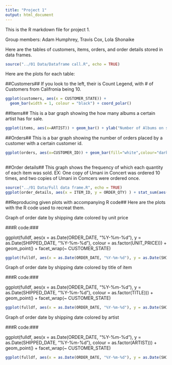 ```yaml
---
title: "Project 1"
output: html_document
---
```


This is the R markdown file for project 1.

Group members: Adam Humphrey, Travis Cox, Lola Shonaike

Here are the tables of customers, items, orders, and order details stored in data frames.

```r
source("../01 Data/Dataframe call.R", echo = TRUE)
```

Here are the plots for each table:

##Customers##
If you look to the left, their is Count Legend, with # of Customers from Califronia being 10.
```r
ggplot(customers, aes(x = CUSTOMER_STATE)) +
  geom_bar(width = 1, colour = "black") + coord_polar()
```

##Items##
This is a bar graph showing the how many albums a certain artist has for sale.
```r
ggplot(items, aes(x=ARTIST)) + geom_bar() + ylab("Number of Albums on sale") + xlab("Artist") + coord_flip()
```

##Orders##
This is a bar graph showing the number of orders placed by a customer with a certain customer id.
```r
ggplot(orders, aes(x=CUSTOMER_ID)) + geom_bar(fill="white",colour="darkgreen") + ylab("Number of Orders")+ scale_x_discrete("Customer ID")
                                                                                                                            
```

##Order details##
This graph shows the frequency of which each quantity of each item was sold.
EX: One copy of Umani in Concert was ordered 10 times, and two copies of Umani in Comcers were ordered once.
```r
source("../01 Data/Full data frame.R", echo = TRUE)
ggplot(order_details, aes(x = ITEM_ID, y = ORDER_QTY) ) + stat_sum(aes(group = 1, color = ITEM_ID))
```

##Reproducing given plots with accompanying R code##
Here are the plots with the R code used to recreat them.

Graph of order date by shipping date colored by unit price

###R code:###

ggplot(fulldf, aes(x = as.Date(ORDER_DATE, "%Y-%m-%d"), y = as.Date(SHIPPED_DATE, "%Y-%m-%d"), colour = as.factor(UNIT_PRICE))) + geom_point() + facet_wrap(~ CUSTOMER_STATE)

```r
ggplot(fulldf, aes(x = as.Date(ORDER_DATE, "%Y-%m-%d"), y = as.Date(SHIPPED_DATE, "%Y-%m-%d"), colour = as.factor(UNIT_PRICE))) + geom_point() + facet_wrap(~ CUSTOMER_STATE)
```

Graph of order date by shipping date colored by title of item

###R code:###

ggplot(fulldf, aes(x = as.Date(ORDER_DATE, "%Y-%m-%d"), y = as.Date(SHIPPED_DATE, "%Y-%m-%d"), colour = as.factor(TITLE))) + geom_point() + facet_wrap(~ CUSTOMER_STATE)

```r
ggplot(fulldf, aes(x = as.Date(ORDER_DATE, "%Y-%m-%d"), y = as.Date(SHIPPED_DATE, "%Y-%m-%d"), colour = as.factor(TITLE))) + geom_point() + facet_wrap(~ CUSTOMER_STATE)
```

Graph of order date by shipping date colored by artist

###R code:###

ggplot(fulldf, aes(x = as.Date(ORDER_DATE, "%Y-%m-%d"), y = as.Date(SHIPPED_DATE, "%Y-%m-%d"), colour = as.factor(ARTIST))) + geom_point() + facet_wrap(~ CUSTOMER_STATE)

```r
ggplot(fulldf, aes(x = as.Date(ORDER_DATE, "%Y-%m-%d"), y = as.Date(SHIPPED_DATE, "%Y-%m-%d"), colour = as.factor(ARTIST))) + geom_point() + facet_wrap(~ CUSTOMER_STATE)
```
